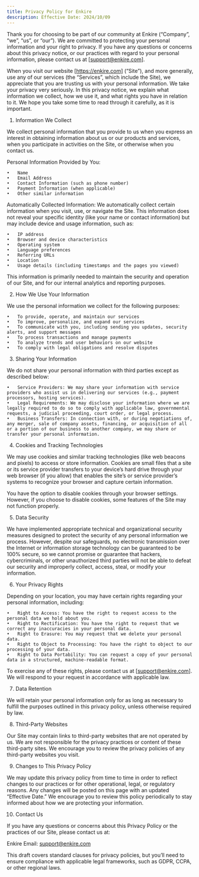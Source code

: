```yaml
---
title: Privacy Policy for Enkire
description: Effective Date: 2024/10/09
---
```


Thank you for choosing to be part of our community at Enkire (“Company”, “we”, “us”, or “our”). We are committed to protecting your personal information and your right to privacy. If you have any questions or concerns about this privacy notice, or our practices with regard to your personal information, please contact us at [support@enkire.com].

When you visit our website [https://enkire.com] (“Site”), and more generally, use any of our services (the “Services”, which include the Site), we appreciate that you are trusting us with your personal information. We take your privacy very seriously. In this privacy notice, we explain what information we collect, how we use it, and what rights you have in relation to it. We hope you take some time to read through it carefully, as it is important.

1. Information We Collect

We collect personal information that you provide to us when you express an interest in obtaining information about us or our products and services, when you participate in activities on the Site, or otherwise when you contact us.

Personal Information Provided by You:

	•	Name
	•	Email Address
	•	Contact Information (such as phone number)
	•	Payment Information (when applicable)
	•	Other similar information

Automatically Collected Information:
We automatically collect certain information when you visit, use, or navigate the Site. This information does not reveal your specific identity (like your name or contact information) but may include device and usage information, such as:

	•	IP address
	•	Browser and device characteristics
	•	Operating system
	•	Language preferences
	•	Referring URLs
	•	Location
	•	Usage details (including timestamps and the pages you viewed)

This information is primarily needed to maintain the security and operation of our Site, and for our internal analytics and reporting purposes.

2. How We Use Your Information

We use the personal information we collect for the following purposes:

	•	To provide, operate, and maintain our services
	•	To improve, personalize, and expand our services
	•	To communicate with you, including sending you updates, security alerts, and support messages
	•	To process transactions and manage payments
	•	To analyze trends and user behaviors on our website
	•	To comply with legal obligations and resolve disputes

3. Sharing Your Information

We do not share your personal information with third parties except as described below:

	•	Service Providers: We may share your information with service providers who assist us in delivering our services (e.g., payment processors, hosting services).
	•	Legal Requirements: We may disclose your information where we are legally required to do so to comply with applicable law, governmental requests, a judicial proceeding, court order, or legal process.
	•	Business Transfers: In connection with, or during negotiations of, any merger, sale of company assets, financing, or acquisition of all or a portion of our business to another company, we may share or transfer your personal information.

4. Cookies and Tracking Technologies

We may use cookies and similar tracking technologies (like web beacons and pixels) to access or store information. Cookies are small files that a site or its service provider transfers to your device’s hard drive through your web browser (if you allow) that enables the site’s or service provider’s systems to recognize your browser and capture certain information.

You have the option to disable cookies through your browser settings. However, if you choose to disable cookies, some features of the Site may not function properly.

5. Data Security

We have implemented appropriate technical and organizational security measures designed to protect the security of any personal information we process. However, despite our safeguards, no electronic transmission over the Internet or information storage technology can be guaranteed to be 100% secure, so we cannot promise or guarantee that hackers, cybercriminals, or other unauthorized third parties will not be able to defeat our security and improperly collect, access, steal, or modify your information.

6. Your Privacy Rights

Depending on your location, you may have certain rights regarding your personal information, including:

	•	Right to Access: You have the right to request access to the personal data we hold about you.
	•	Right to Rectification: You have the right to request that we correct any inaccuracies in your personal data.
	•	Right to Erasure: You may request that we delete your personal data.
	•	Right to Object to Processing: You have the right to object to our processing of your data.
	•	Right to Data Portability: You can request a copy of your personal data in a structured, machine-readable format.

To exercise any of these rights, please contact us at [support@enkire.com]. We will respond to your request in accordance with applicable law.

7. Data Retention

We will retain your personal information only for as long as necessary to fulfill the purposes outlined in this privacy policy, unless otherwise required by law.

8. Third-Party Websites

Our Site may contain links to third-party websites that are not operated by us. We are not responsible for the privacy practices or content of these third-party sites. We encourage you to review the privacy policies of any third-party websites you visit.

9. Changes to This Privacy Policy

We may update this privacy policy from time to time in order to reflect changes to our practices or for other operational, legal, or regulatory reasons. Any changes will be posted on this page with an updated “Effective Date.” We encourage you to review this policy periodically to stay informed about how we are protecting your information.

10. Contact Us

If you have any questions or concerns about this Privacy Policy or the practices of our Site, please contact us at:

Enkire
Email: support@enkire.com

This draft covers standard clauses for privacy policies, but you’ll need to ensure compliance with applicable legal frameworks, such as GDPR, CCPA, or other regional laws.
